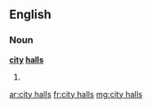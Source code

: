 ==English==

===Noun===
'''[[city]] [[hall]]s'''

# {{plural of|city hall}}

[[ar:city halls]]
[[fr:city halls]]
[[mg:city halls]]